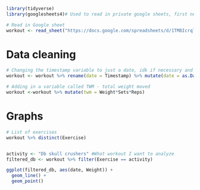 ```r
library(tidyverse)
library(googlesheets4)# Used to read in private google sheets, first needed to authenticate google account with: gs4_auth() 

# Read in Google sheet
workout <- read_sheet("https://docs.google.com/spreadsheets/d/1TM8IcrqlYRlk8Ggxig1XMGh5e12KzZTGbh41tp6IB6k/edit?gid=1377271102#gid=1377271102")
```


# Data cleaning 
```r
# Changing the timestamp variable to just a date, idk if necessary and a little funky way of doing it as well lol
workout <- workout %>% rename(date = Timestamp) %>% mutate(date = as.Date(date))

# Adding in a variable called TWM - total weight moved
workout <-workout %>% mutate(twm = Weight*Sets*Reps)

```


# Graphs 
```r
# List of exercises 
workout %>% distinct(Exercise)


activity <- "Db skull crushers" #What workout I want to analyze
filtered_db <- workout %>% filter(Exercise == activity)

ggplot(filtered_db, aes(date, Weight)) +
  geom_line() +
  geom_point()
```

